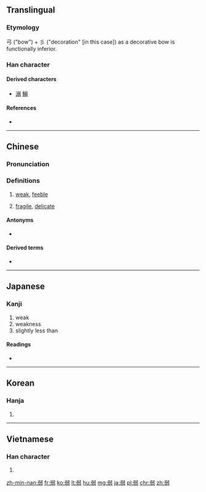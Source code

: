 ==Translingual==

===Etymology===
弓 ("bow") + 彡 ("decoration" [in this case]) as a decorative bow is functionally inferior.

===Han character===
{{Han char|rn=57|rad=弓|as=07|sn=10|four=1712<sub>7</sub>|canj=弓一弓戈一 (NMNIM)|ids=⿰⿹[[弓]][[冫]]⿹弓冫}}

====Derived characters====
* [[溺]] [[鰯]]

====References====
* {{Han ref|kx=0358.240|dkj=09791|dj=0675.170|hdz=20996.160|uh=5F31|ud=24369|bh=AE7A|bd=44666}}

----

==Chinese==
{{zh-forms}}

===Pronunciation===
{{zh-pron
|m=ruò
|c=joek6
|h=pfs=ngio̍k
|md=
|mn=jia̍k/jio̍h/jio̍k/lio̍h/lio̍k
|w=5zaq
|ma=Zh-ruò.ogg
|mc=y
|oc=y
|cat=a
}}

===Definitions===
{{zh-hanzi}}

# [[weak]], [[feeble]]
#: {{zhex|軟弱|weak, feeble}}
# [[fragile]], [[delicate]]

====Antonyms====
* {{zh-l|強}}

====Derived terms====
* {{zh-l|弱肉強食}}

{{zh-cat|Elementary}}

----

==Japanese==

===Kanji===
{{ja-kanji|grade=2|rs=弓07}}

# weak
# weakness
# slightly less than

====Readings====
* {{ja-readings
|goon=[[にゃく]] (nyaku) {{qualifier|non-[[w:Jōyō kanji|Jōyō]] reading}}
|kanon=[[じゃく]] (jaku)
|kun=[[よわい]] ([[弱い]], yowai), [[よわる]] ([[弱る]], yowaru), [[よわまる]] ([[弱まる]], yowamaru)}}

----

==Korean==

===Hanja===
{{ko-hanja|hangeul=약|eumhun=|mr=yak|y=yak}}

# {{defn|lang=ko|sort=弓07}}

----

==Vietnamese==

===Han character===
{{vi-hantu|[[nhược]], [[ních]]|rs=弓07}}

# {{defn|lang=vi|sort=弓07}}

[[zh-min-nan:弱]]
[[fr:弱]]
[[ko:弱]]
[[lt:弱]]
[[hu:弱]]
[[mg:弱]]
[[ja:弱]]
[[pl:弱]]
[[chr:弱]]
[[zh:弱]]